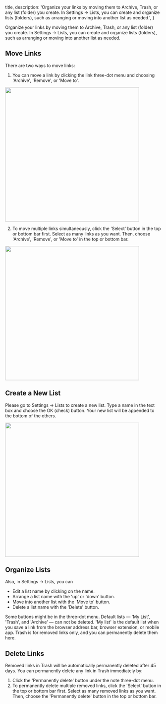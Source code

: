 

  title,
  description: 'Organize your links by moving them to Archive, Trash, or any list (folder) you create. In Settings -> Lists, you can create and organize lists (folders), such as arranging or moving into another list as needed.',
}

Organize your links by moving them to Archive, Trash, or any list (folder) you create. In Settings -> Lists, you can create and organize lists (folders), such as arranging or moving into another list as needed.

## Move Links

There are two ways to move links:

1. You can move a link by clicking the link three-dot menu and choosing 'Archive', 'Remove', or 'Move to'.

<Image width="432" className="mx-auto rounded-lg" src={moveLink} alt="" priority={true} />

2. To move multiple links simultaneously, click the 'Select' button in the top or bottom bar first. Select as many links as you want. Then, choose 'Archive', 'Remove', or 'Move to' in the top or bottom bar.

<Image width="432" className="mx-auto rounded-lg ring-1 ring-gray-700/10" src={moveLinks} alt="" />

## Create a New List

Please go to Settings -> Lists to create a new list. Type a name in the text box and choose the OK (check) button. Your new list will be appended to the bottom of the others.

<Image width="432" className="mx-auto rounded-lg ring-1 ring-gray-700/10" src={createList} alt="" />

## Organize Lists

Also, in Settings -> Lists, you can

- Edit a list name by clicking on the name.
- Arrange a list name with the 'up' or 'down' button.
- Move into another list with the 'Move to' button.
- Delete a list name with the 'Delete' button.

Some buttons might be in the three-dot menu. Default lists — 'My List', 'Trash', and 'Archive' — can not be deleted. 'My list' is the default list when you save a link from the browser address bar, browser extension, or mobile app. Trash is for removed links only, and you can permanently delete them here.

## Delete Links

Removed links in Trash will be automatically permanently deleted after 45 days. You can permanently delete any link in Trash immediately by:

1. Click the 'Permanently delete' button under the note three-dot menu.
2. To permanently delete multiple removed links, click the 'Select' button in the top or bottom bar first. Select as many removed links as you want. Then, choose the 'Permanently delete' button in the top or bottom bar.
